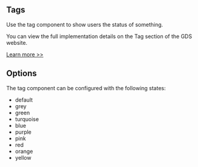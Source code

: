 
<Meta title="Components/Tags/Information" />

<h2>Tags</h2>

<p>Use the tag component to show users the status of something.</p>

<p>
  You can view the full implementation details on the Tag section of the GDS
  website.
</p>

<a href="https://design-system.service.gov.uk/components/tag/" target="_blank" rel="noreferrer">
  Learn more >>
</a>

<h2>Options</h2>

<p>The tag component can be configured with the following states:</p>

<ul>
  <li>default</li>
  <li>grey</li>
  <li>green</li>
  <li>turquoise</li>
  <li>blue</li>
  <li>purple</li>
  <li>pink</li>
  <li>red</li>
  <li>orange</li>
  <li>yellow</li>
</ul>
